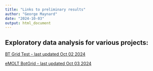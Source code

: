 ```yaml
---
title: "Links to preliminary results"
author: "George Maynard"
date: "2024-10-03"
output: html_document
---
```

  
  <!-- ADD LINKS BELOW, note, using the RMD link syntax will open the presentation in the same tab, which is annoying. Use the html with the "_blank" to fix that behavior --> 
  
## Exploratory data analysis for various projects:
  
 <a href="https://ssalois1.github.io/preliminary_results/pull_bin_bt_data.html" target="_blank"> BT Grid Test - last updated Oct 02 2024 </a> 
 
 <a href="https://gmaynard1.github.io/preliminary_results/PullingAndBinningEMOLT.html" target="_blank"> eMOLT BotGrid - last updated Oct 03 2024 </a> 
 
 
 
 